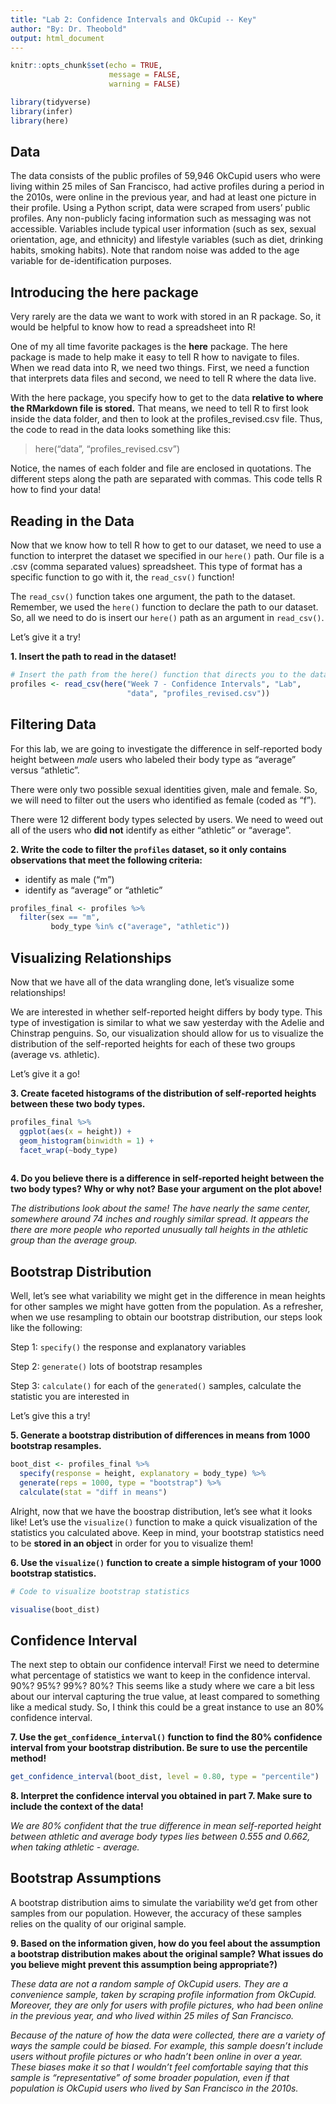 ```yaml
---
title: "Lab 2: Confidence Intervals and OkCupid -- Key"
author: "By: Dr. Theobold"
output: html_document
---
```


```r
knitr::opts_chunk$set(echo = TRUE, 
                      message = FALSE, 
                      warning = FALSE)

library(tidyverse)
library(infer)
library(here)
```

## Data 

The data consists of the public profiles of 59,946 OkCupid users who were living
within 25 miles of San Francisco, had active profiles during a period in the
2010s, were online in the previous year, and had at least one picture in their
profile.
Using a Python script, data were scraped from users' public profiles.
Any non-publicly facing information such as messaging was not accessible.
Variables include typical user information (such as sex, sexual orientation,
age, and ethnicity) and lifestyle variables (such as diet, drinking habits,
smoking habits). Note that random noise was added to the age variable for 
de-identification purposes.


## Introducing the here package

Very rarely are the data we want to work with stored in an R package.
So, it would be helpful to know how to read a spreadsheet into R!

One of my all time favorite packages is the **here** package.
The here package is made to help make it easy to tell R how to navigate to
files.
When we read data into R, we need two things.
First, we need a function that interprets data files and second, we need to tell
R where the data live.

With the here package, you specify how to get to the data 
**relative to where the RMarkdown file is stored.** That means, we need to tell
R to first look inside the data folder, and then to look at the
profiles_revised.csv file.
Thus, the code to read in the data looks something like this:

> here("data", "profiles_revised.csv")

Notice, the names of each folder and file are enclosed in quotations.
The different steps along the path are separated with commas. 
This code tells R how to find your data! 

## Reading in the Data

Now that we know how to tell R how to get to our dataset, we need to use a 
function to interpret the dataset we specified in our `here()` path.
Our file is a .csv (comma separated values) spreadsheet. 
This type of format has a specific function to go with it, the `read_csv()` 
function! 

The `read_csv()` function takes one argument, the path to the dataset. 
Remember, we used the `here()` function to declare the path to our dataset. 
So, all we need to do is insert our `here()` path as an argument in
`read_csv()`. 

Let's give it a try! 

__1. Insert the path to read in the dataset!__ 

```r
# Insert the path from the here() function that directs you to the dataset!
profiles <- read_csv(here("Week 7 - Confidence Intervals", "Lab", 
                          "data", "profiles_revised.csv"))
```


## Filtering Data

For this lab, we are going to investigate the difference in self-reported body
height between *male* users who labeled their body type as "average" versus
"athletic". 

There were only two possible sexual identities given, male and female.
So, we will need to filter out the users who identified as female
(coded as "f").

There were 12 different body types selected by users.
We need to weed out all of the users who **did not** identify as either 
"athletic" or "average". 

__2. Write the code to filter the `profiles` dataset, so it only contains observations that meet the following criteria:__ 

- identify as male ("m")
- identify as "average" or "athletic"

```r

profiles_final <- profiles %>% 
  filter(sex == "m", 
         body_type %in% c("average", "athletic"))

```


## Visualizing Relationships

Now that we have all of the data wrangling done, let's visualize some
relationships!

We are interested in whether self-reported height differs by body type.
This type of investigation is similar to what we saw yesterday with the Adelie
and Chinstrap penguins. 
So, our visualization should allow for us to visualize the distribution of the
self-reported heights for each of these two groups (average vs. athletic). 

Let's give it a go! 

__3. Create faceted histograms of the distribution of self-reported heights between these two body types.__ 

```r

profiles_final %>% 
  ggplot(aes(x = height)) + 
  geom_histogram(binwidth = 1) + 
  facet_wrap(~body_type)
  
```


__4. Do you believe there is a difference in self-reported height between the two body types? Why or why not? Base your argument on the plot above!__
<!-- Your response to this question goes below this line! -->

*The distributions look about the same! The have nearly the same center, somewhere around 74 inches and roughly similar spread. It appears the there are more people who reported unusually tall heights in the athletic group than the average group.* 

## Bootstrap Distribution

Well, let's see what variability we might get in the difference in mean heights
for other samples we might have gotten from the population. 
As a refresher, when we use resampling to obtain our bootstrap distribution, our
steps look like the following:

Step 1: `specify()` the response and explanatory variables

Step 2: `generate()` lots of bootstrap resamples

Step 3: `calculate()` for each of the `generated()` samples, calculate the
statistic you are interested in


Let's give this a try! 

__5. Generate a bootstrap distribution of differences in means from 1000 bootstrap resamples.__

```r
boot_dist <- profiles_final %>% 
  specify(response = height, explanatory = body_type) %>% 
  generate(reps = 1000, type = "bootstrap") %>% 
  calculate(stat = "diff in means")
```


Alright, now that we have the boostrap distribution, let's see what it looks
like! 
Let's use the `visualize()` function to make a quick visualization of the
statistics you calculated above. 
Keep in mind, your bootstrap statistics need to be **stored in an object** in 
order for you to visualize them! 

__6. Use the `visualize()` function to create a simple histogram of your 1000 bootstrap statistics.__

```r
# Code to visualize bootstrap statistics

visualise(boot_dist)

```



## Confidence Interval 

The next step to obtain our confidence interval!
First we need to determine what percentage of statistics we want to keep in the
confidence interval. 90%? 95%? 99%? 80%?
This seems like a study where we care a bit less about our interval capturing
the true value, at least compared to something like a medical study.
So, I think this could be a great instance to use an 80% confidence interval. 

__7. Use the `get_confidence_interval()` function to find the 80% confidence interval from your bootstrap distribution. Be sure to use the percentile method!__

```r
get_confidence_interval(boot_dist, level = 0.80, type = "percentile")
```

__8. Interpret the confidence interval you obtained in part 7. Make sure to include the context of the data!__
<!-- Your response to this question goes below this line! -->

*We are 80% confident that the true difference in mean self-reported height between athletic and average body types lies between 0.555 and 0.662, when taking athletic - average.*


## Bootstrap Assumptions

A bootstrap distribution aims to simulate the variability we'd get from other 
samples from our population. However, the accuracy of these samples relies on
the quality of our original sample. 

__9. Based on the information given, how do you feel about the assumption a bootstrap distribution makes about the original sample? What issues do you believe might prevent this assumption being appropriate?)__
<!-- Your response to this question goes below this line! -->

*These data are not a random sample of OkCupid users. They are a convenience sample, taken by scraping profile information from OkCupid. Moreover, they are only for users with profile pictures, who had been online in the previous year, and who lived within 25 miles of San Francisco.*

*Because of the nature of how the data were collected, there are a variety of ways the sample could be biased. For example, this sample doesn't include users without profile pictures or who hadn't been online in over a year. These biases make it so that I wouldn't feel comfortable saying that this sample is "representative" of some broader population, even if that population is OkCupid users who lived by San Francisco in the 2010s.* 

